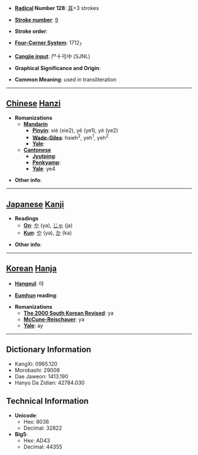 * '''[[Wiktionary:Chinese radical index| Radical]] Number 128''': [[Wiktionary:Chinese radical index 耳|耳]]+3 strokes

* '''[[Wiktionary:Chinese total strokes index|Stroke number]]''': [[Wiktionary:Chinese total strokes index 9|9]]

* '''Stroke order''': 

* '''[[Wiktionary:Chinese four corner index|Four-Corner System]]''': 1712<sub>7</sub>

* '''[[Wiktionary:Chinese Cangjie index|Cangjie input]]''': 尸十弓中 (SJNL)

* '''Graphical Significance and Origin''': 

* '''Common Meaning''': used in transliteration

----

== [[Chinese]] [[Hanzi]] ==

* '''Romanizations'''
** '''[[Mandarin]]'''
*** '''[[Pinyin]]''': xié (xie2), yē (ye1), yé (ye2)
*** '''[[Wade-Giles]]''': hsieh<sup>2</sup>, yeh<sup>1</sup>, yeh<sup>2</sup>
*** '''[[Yale]]''': 
** '''[[Cantonese]]'''
*** '''[[Jyutping]]''':
*** '''[[Penkyamp]]''': 
*** '''[[Yale]]''': ye4

* '''Other info''': 

----

== [[Japanese]] [[Kanji]] ==

* '''Readings'''
** '''[[On]]''': [[や]] (ya), [[じゃ]] (ja)
** '''[[Kun]]''': [[や]] (ya), [[か]] (ka)

* '''Other info''':  

----

== [[Korean]] [[Hanja]] ==

* '''[[Hangeul]]''': 야

* '''[[Eumhun]] reading''': 

* '''Romanizations'''
** '''[[The 2000 South Korean Revised Romanization|The 2000 South Korean Revised]]''': ya
** '''[[McCune-Reischauer]]''': ya
** '''[[Yale]]''': ay

----

== Dictionary Information ==

* KangXi: 0965.120
* Morobashi: 29008
* Dae Jaweon: 1413.190
* Hanyu Da Zidian: 42784.030

== Technical Information ==

* '''Unicode''':
** Hex: 8036
** Decimal: 32822
* '''Big5''':
** Hex: AD43
** Decimal: 44355